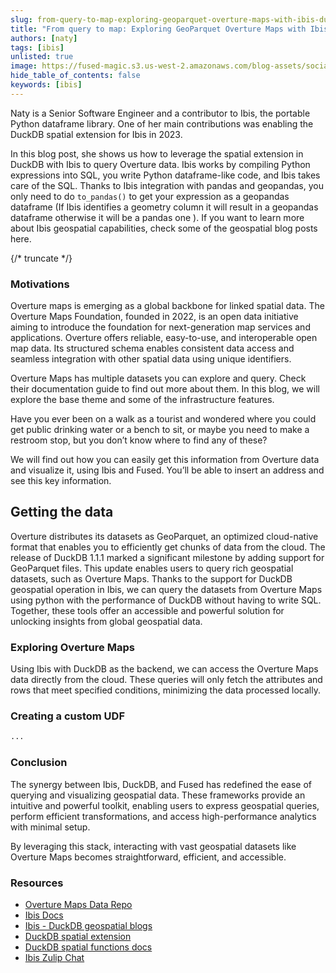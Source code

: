 ```yaml
---
slug: from-query-to-map-exploring-geoparquet-overture-maps-with-ibis-duckdb-and-fused
title: "From query to map: Exploring GeoParquet Overture Maps with Ibis, DuckDB, and Fused"
authors: [naty]
tags: [ibis]
unlisted: true
image: https://fused-magic.s3.us-west-2.amazonaws.com/blog-assets/social_jennings.png
hide_table_of_contents: false
keywords: [ibis]
---
```


Naty is a Senior Software Engineer and a contributor to Ibis, the portable Python dataframe library. One of her main contributions was enabling the DuckDB spatial extension for Ibis in 2023.

In this blog post, she shows us how to leverage the spatial extension in DuckDB with Ibis to query Overture data. Ibis works by compiling Python expressions into SQL, you write Python dataframe-like code, and Ibis takes care of the SQL. Thanks to Ibis integration with pandas and geopandas, you only need to do `to_pandas()` to get your expression as a geopandas dataframe (If Ibis identifies a geometry column it will result in a geopandas dataframe otherwise it will be a pandas one ). If you want to learn more about Ibis geospatial capabilities, check some of the geospatial blog posts here.

{/* truncate */}

### Motivations

Overture maps is emerging as a global backbone for linked spatial data. The Overture Maps Foundation, founded in 2022, is an open data initiative aiming to introduce the foundation for next-generation map services and applications. Overture offers reliable, easy-to-use, and interoperable open map data. Its structured schema enables consistent data access and seamless integration with other spatial data using unique identifiers.


Overture Maps has multiple datasets you can explore and query. Check their documentation guide to find out more about them. In this blog, we will explore the base theme and some of the infrastructure features.

Have you ever been on a walk as a tourist and wondered where you could get public drinking water or a bench to sit, or maybe you need to make a restroom stop, but you don’t know where to find any of these?

We will find out how you can easily get this information from Overture data and visualize it, using Ibis and Fused. You’ll be able to insert an address and see this key information.

## Getting the data

Overture distributes its datasets as GeoParquet, an optimized cloud-native format that enables you to efficiently get chunks of data from the cloud. The release of DuckDB 1.1.1 marked a significant milestone by adding support for GeoParquet files. This update enables users to query rich geospatial datasets, such as Overture Maps. Thanks to the support for  DuckDB geospatial operation in Ibis, we can query the datasets from Overture Maps using python with the performance of DuckDB without having to write SQL. Together, these tools offer an accessible and powerful solution for unlocking insights from global geospatial data.

### Exploring Overture Maps


Using Ibis with DuckDB as the backend, we can access the Overture Maps data directly from the cloud. These queries will only fetch the attributes and rows that meet specified conditions, minimizing the data processed locally.




### Creating a custom UDF


```python useLineNumbers
...
```

### Conclusion

The synergy between Ibis, DuckDB, and Fused has redefined the ease of querying and visualizing geospatial data. These frameworks provide an intuitive and powerful toolkit, enabling users to express geospatial queries, perform efficient transformations, and access high-performance analytics with minimal setup.

By leveraging this stack, interacting with vast geospatial datasets like Overture Maps becomes straightforward, efficient, and accessible.

### Resources

- [Overture Maps Data Repo](https://github.com/OvertureMaps/data)
- [Ibis Docs](https://ibis-project.org/)
- [Ibis - DuckDB geospatial blogs](https://ibis-project.org/posts#category=geospatial)
- [DuckDB spatial extension](https://DuckDB.org/docs/extensions/spatial.html)
- [DuckDB spatial functions docs](https://github.com/DuckDB/DuckDB_spatial/blob/main/docs/functions.md)
- [Ibis Zulip Chat](https://ibis-project.org/posts/ibis-overturemaps/)
